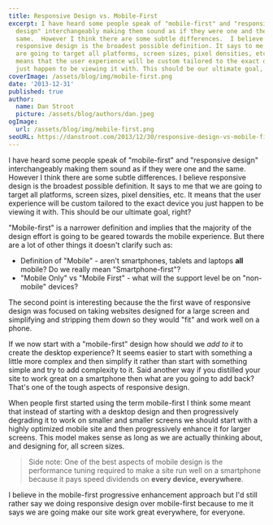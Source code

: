 ```yaml
---
title: Responsive Design vs. Mobile-First
excerpt: I have heard some people speak of "mobile-first" and "responsive
  design" interchangeably making them sound as if they were one and the
  same.  However I think there are some subtle differences.  I believe
  responsive design is the broadest possible definition. It says to me that we
  are going to target all platforms, screen sizes, pixel densities, etc.  It
  means that the user experience will be custom tailored to the exact device you
  just happen to be viewing it with. This should be our ultimate goal, right?
coverImage: /assets/blog/img/mobile-first.png
date: '2013-12-31'
published: true
author:
  name: Dan Stroot
  picture: /assets/blog/authors/dan.jpeg
ogImage:
  url: /assets/blog/img/mobile-first.png
seoURL: https://danstroot.com/2013/12/30/responsive-design-vs-mobile-first/
---
```


I have heard some people speak of "mobile-first" and "responsive design" interchangeably making them sound as if they were one and the same. However I think there are some subtle differences. I believe responsive design is the broadest possible definition. It says to me that we are going to target all platforms, screen sizes, pixel densities, etc. It means that the user experience will be custom tailored to the exact device you just happen to be viewing it with. This should be our ultimate goal, right?

"Mobile-first" is a narrower definition and implies that the majority of the design effort is going to be geared towards the mobile experience. But there are a lot of other things it doesn't clarify such as:

- Definition of "Mobile" - aren't smartphones, tablets and laptops **all** mobile? Do we really mean "Smartphone-first"?
- "Mobile Only" vs "Mobile First" - what will the support level be on "non-mobile" devices?

The second point is interesting because the the first wave of responsive design was focused on taking websites designed for a large screen and simplifying and stripping them down so they would "fit" and work well on a phone.

If we now start with a "mobile-first" design how should we _add to it_ to create the desktop experience? It seems easier to start with something a little more complex and then simplify it rather than start with something simple and try to add complexity to it. Said another way if you distilled your site to work great on a smartphone then what are you going to add back? That's one of the tough aspects of responsive design.

When people first started using the term mobile-first I think some meant that instead of starting with a desktop design and then progressively degrading it to work on smaller and smaller screens we should start with a highly optimized mobile site and then progressively enhance it for larger screens. This model makes sense as long as we are actually thinking about, and designing for, all screen sizes.

> Side note: One of the best aspects of mobile design is the
> performance tuning required to make a site run well on a smartphone
> because it pays speed dividends on **every device, everywhere**.

I believe in the mobile-first progressive enhancement approach but I'd still rather say we doing responsive design over mobile-first because to me it says we are going make our site work great everywhere, for everyone.

<IPhone />
